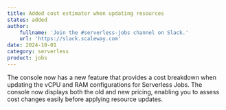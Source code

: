 ```yaml
---
title: Added cost estimator when updating resources
status: added
author:
    fullname: 'Join the #serverless-jobs channel on Slack.'
    url: 'https://slack.scaleway.com'
date: 2024-10-01
category: serverless
product: jobs
---
```


The console now has a new feature that provides a cost breakdown when updating the vCPU and RAM configurations for Serverless Jobs. The console now displays both the old and new pricing, enabling you to assess cost changes easily before applying resource updates.

